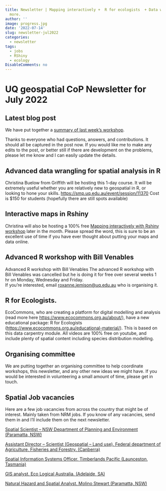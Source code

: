 ```yaml
---
title: Newsletter | Mapping interactively +  R for ecologists  + Data wrangling +
  more.
author: ''
image: progress.jpg
date: '2022-07-14'
slug: newsletter-jul2022
categories:
  - newsletter
tags:
  - jobs
  - RShiny
  - ecology
DisableComments: no
---
```


# UQ geospatial CoP Newsletter for July 2022

## Latest blog post

We have put together a [summary of last week's workshop](https://geospatial-community.netlify.app/post/2022-07-07-problem-solving-session-ii/).

Thanks to everyone who had questions, answers, and contributions. It should all be captured in the post now. If you would like me to make any edits to the post, or better still if there are development on the problems, please let me know and I can easily update the details.

## Advanced data wrangling for spatial analysis in R

Christina Buelow from Griffith will be hosting this 1-day course. It will be extremely useful whether you are relatively new to geospatial in R, or looking to hone your skills. <https://smp.uq.edu.au/event/session/11370> Cost is \$150 for students (hopefully there are still spots available)

## Interactive maps in Rshiny

Christina will also be hosting a 100% free [Mapping interactively with Rshiny workshop](https://geospatial-community.netlify.app/upcoming-events/) later in the month. Please spread the word, this is sure to be an excellent use of time if you have ever thought about putting your maps and data online.

## Advanced R workshop with Bill Venables

Advanced R workshop with Bill Venables The advanced R workshop with Bill Venables was cancelled but he is doing it for free over several weeks 1 hr on Monday, Wednesday and Friday.\
If you're interested, email [roxanne.jemison\@uq.edu.au](mailto:roxanne.jemison@uq.edu.au){.email} who is organising it.

## R for Ecologists.

EcoCommons, who are creating a platform for digital modelling and analysis (read more here <https://www.ecocommons.org.au/about/>), have a new educational package: R for Ecologists (<https://www.ecocommons.org.au/educational-material/>). This is based on this data carpentry module. All videos are 100% free on youtube, and include plenty of spatial content including species distribution modelling.

## Organising committee

We are putting together an organising committee to help coordinate workshops, this newsletter, and any other new ideas we might have. If you would be interested in volunteering a small amount of time, please get in touch.

## Spatial Job vacancies

Here are a few job vacancies from across the country that might be of interest. Mainly taken from NRM jobs. If you know of any vacancies, send them in and I'll include them on the next newsletter.

[Spatial Scientist -- NSW Department of Planning and Environment (Paramatta, NSW)](https://nrmjobs.com.au/jobs/2022/20013435/scientist-spatial?back=1)

[Assistant Director -- Scientist (Geospatial -- Land use). Federal department of Agriculture, Fisheries and Forestry. (Canberra)](https://awejobs.nga.net.au/cp/index.cfm?event=jobs.checkJobDetailsNewApplication&returnToEvent=jobs.listJobs&jobid=D82A402D-FCF6-BAC7-7728-C88BE35D5D96&CurATC=EXT&CurBID=62AFB35D%2D9273%2D4A11%2D8DCC%2D9DB401354197&JobListID=22FC4F47%2DE994%2D46A3%2DB8C9%2D9BC901269F43&jobsListKey=87446f03%2D30c1%2D4d88%2D85ff%2Df6eea5a77a25&persistVariables=CurATC,CurBID,JobListID,jobsListKey,JobID&lid=55308770144)

[Spatial Information Systems Officer. Timberlands Pacific (Launceston, Tasmania)](https://nrmjobs.com.au/jobs/2022/20013322/spatial-information-systems-officer?back=1)

[GIS analyst. Eco Logical Australia. (Adelaide, SA)](https://nrmjobs.com.au/jobs/2022/20013317/gis-analyst?back=1)

[Natural Hazard and Spatial Analyst. Molino Stewart (Paramatta, NSW)](https://nrmjobs.com.au/jobs/2022/20013172/natural-hazard-spatial-analyst?back=1)
